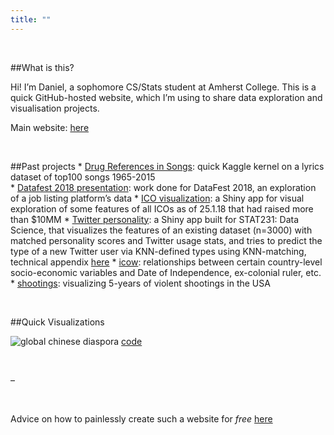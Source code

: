 ```yaml
---
title: ""
---
```


<br>

##What is this? 

Hi! I'm Daniel, a sophomore CS/Stats student at Amherst College. This is a quick GitHub-hosted website, which I'm using to share data exploration and visualisation projects.

Main website: [here](https://www.danielnjoo.com)

<br>

##Past projects
* [Drug References in Songs](https://www.kaggle.com/danielnjoo/drug-mentions-in-popular-music?scriptVersionId=8059320): quick Kaggle kernel on a lyrics dataset of top100 songs 1965-2015  
* [Datafest 2018 presentation](/data_investigations/other/teamPval>9000.pdf): work done for DataFest 2018, an exploration of a  job listing platform's data
* [ICO visualization](https://danielnjoo.shinyapps.io/ico-viz/): a Shiny app for visual exploration of some features of all ICOs as of 25.1.18 that had raised more than $10MM
* [Twitter personality](https://danielnjoo.shinyapps.io/shiny/): a Shiny app built for STAT231: Data Science, that visualizes the features of an existing dataset (n=3000) with matched personality scores and Twitter usage stats, and tries to predict the type of a new Twitter user via KNN-defined types using KNN-matching, technical appendix [here](/data_investigations/other/technical_appendix)
* [icow](/data_investigations/icow/icow_exploration.html): relationships between certain country-level socio-economic variables and Date of Independence, ex-colonial ruler, etc.
* [shootings](/data_investigations/massshooting/massshooting.html): visualizing 5-years of violent shootings in the USA

<br>

##Quick Visualizations

![global chinese diaspora](/data_investigations/visualizations/gcd.png)
[code](/data_investigations/visualizations/gcd.txt)

<br>

--

<br>

Advice on how to painlessly create such a website for *free* [here](http://nickstrayer.me/RMarkdown_Sites_tutorial/)